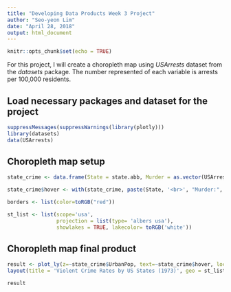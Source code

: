 ```yaml
---
title: "Developing Data Products Week 3 Project"
author: "Seo-yeon Lim"
date: "April 28, 2018"
output: html_document
---
```


```r
knitr::opts_chunk$set(echo = TRUE)
```
For this project, I will create a choropleth map using *USArrests* dataset from the *datasets* package. The number represented of each variable is arrests per 100,000 residents. 

## Load necessary packages and dataset for the project
```r
suppressMessages(suppressWarnings(library(plotly)))
library(datasets)
data(USArrests)
```

## Choropleth map setup
```r
state_crime <- data.frame(State = state.abb, Murder = as.vector(USArrests[,1]), Assault = as.vector(USArrests[,2]), UrbanPop = as.vector(USArrests[,3]), Rape = as.vector(USArrests[,4]))

state_crime$hover <- with(state_crime, paste(State, '<br>', "Murder:", Murder, '<br>', "Assault:", Assault, '<br>', "Rape:", Rape))

borders <- list(color=toRGB("red"))

st_list <- list(scope='usa', 
                projection = list(type= 'albers usa'), 
                showlakes = TRUE, lakecolor= toRGB('white'))
```

## Choropleth map final product
```r
result <- plot_ly(z=~state_crime$UrbanPop, text=~state_crime$hover, locations = ~state_crime$State, type = 'choropleth', locationmode = 'USA-states', color = state_crime$UrbanPop, colors= 'Purples', marker = list(line=borders))%>%  colorbar(title = "Urban Population Percentage (%)") %>%
layout(title = 'Violent Crime Rates by US States (1973)', geo = st_list)

result
```

